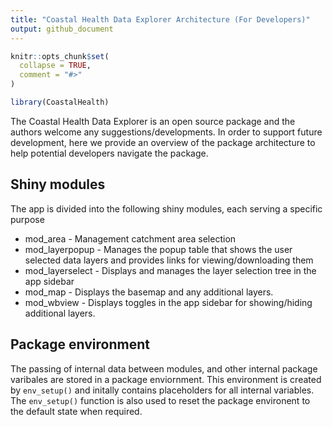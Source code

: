 ```yaml
---
title: "Coastal Health Data Explorer Architecture (For Developers)"
output: github_document
---
```


```r
knitr::opts_chunk$set(
  collapse = TRUE,
  comment = "#>"
)
```

```r
library(CoastalHealth)
```


The Coastal Health Data Explorer is an open source package and the authors welcome any suggestions/developments. In order to support future development, here we provide an overview of the package architecture to help potential developers navigate the package.

## Shiny modules

The app is divided into the following shiny modules, each serving a specific purpose

* mod_area - Management catchment area selection
* mod_layerpopup - Manages the popup table that shows the user selected data layers and provides links for viewing/downloading them
* mod_layerselect - Displays and manages the layer selection tree in the app sidebar
* mod_map - Displays the basemap and any additional layers.
* mod_wbview - Displays toggles in the app sidebar for showing/hiding additional layers.

## Package environment

The passing of internal data between modules, and other internal package varibales are stored in a package enviornment. This environment is created by `env_setup()` and  initally contains placeholders for all internal variables. The `env_setup()` function is also used to reset the package environent to the default state when required.


